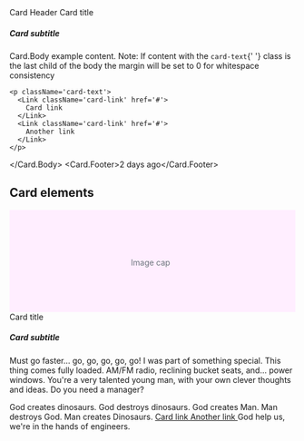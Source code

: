 
<Meta title='Components/Card' component={Card} />

<DocsTitle title='Cards' experimental />

<Card maxWidth='50%'>
  <Card.Header>Card Header</Card.Header>
  <Card.Body>
    <Card.Title>Card title</Card.Title>
    <h5 className='card-subtitle'>Card subtitle</h5>
    <p className='card-text'>
      Card.Body example content. Note: If content with the <code>card-text</code>{' '}
      class is the last child of the body the margin will be set to 0 for whitespace
      consistency
    </p>

    <p className='card-text'>
      <Link className='card-link' href='#'>
        Card link
      </Link>
      <Link className='card-link' href='#'>
        Another link
      </Link>
    </p>

  </Card.Body>
  <Card.Footer>2 days ago</Card.Footer>
</Card>

## Card elements

<Card width='50%'>
  <svg
    className='bd-placeholder-img card-img-top'
    width='100%'
    height='180'
    xmlns='http://www.w3.org/2000/svg'
    preserveAspectRatio='xMidYMid slice'
    focusable='false'
    role='img'
    aria-label='Placeholder: Image cap'
  >
    <title>Placeholder</title>
    <rect width='100%' height='100%' fill='#fef' />
    <text x='50%' y='50%' fill='#6c757d' dx='-38px' dy='8px'>
      Image cap
    </text>
  </svg>
  <Card.Body>
    <Card.Title>Card title</Card.Title>
    <h5 className='card-subtitle'>Card subtitle</h5>
    <p className='card-text'>
      Must go faster... go, go, go, go, go! I was part of something special. This thing
      comes fully loaded. AM/FM radio, reclining bucket seats, and... power windows.
      You're a very talented young man, with your own clever thoughts and ideas. Do you
      need a manager?
    </p>
  </Card.Body>
  <List flush>
    <List.Item>God creates dinosaurs.</List.Item>
    <List.Item>God destroys dinosaurs.</List.Item>
    <List.Item>God creates Man.</List.Item>
    <List.Item>Man destroys God.</List.Item>
    <List.Item>Man creates Dinosaurs.</List.Item>
  </List>
  <Card.Body>
    <a href='#' className='card-link'>
      Card link
    </a>
    <a href='#' className='card-link'>
      Another link
    </a>
  </Card.Body>
  <Card.Footer>God help us, we're in the hands of engineers.</Card.Footer>
</Card>
